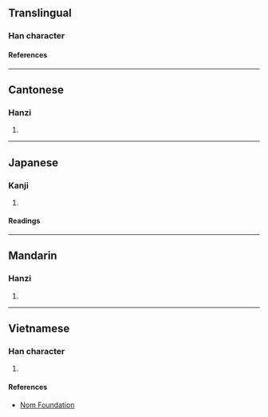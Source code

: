 {{character info}}
==Translingual==

===Han character===
{{Han char|rn=75|rad=木|as=14|sn=18|four=41927|canj=DMBB|ids=⿰木需}}

====References====
{{Han ref|kx=0559.030|dkj=15748|dj=0948.190|hdz=21308.080|uh=6ABD}}

----

==Cantonese==

===Hanzi===
{{yue-hanzi|jyut=[[nau6]]|y=nau6}}

# {{rfdef|yue|sort=木14}}

----

==Japanese==

===Kanji===
{{ja-kanji|grade=|rs=木14}}

# {{rfdef|ja|sort=木14}}

====Readings====
{{ja-readings
|on=じ, に, ぜん, ねん, じゅ, にゅ
|kun=きくらげ
}}

----

==Mandarin==

===Hanzi===
{{cmn-hanzi|pin=[[nòu]] ([[nou4]])|wg=nou<sup>4</sup>}}

# {{rfdef|cmn|sort=木14}}

----

==Vietnamese==

===Han character===
{{vi-readings|rs=木14|reading=nho}}

# {{rfdef|vi|sort=木14}}

====References====
* [http://nomfoundation.org/common/nom_details.php?codepoint=6abd Nom Foundation]